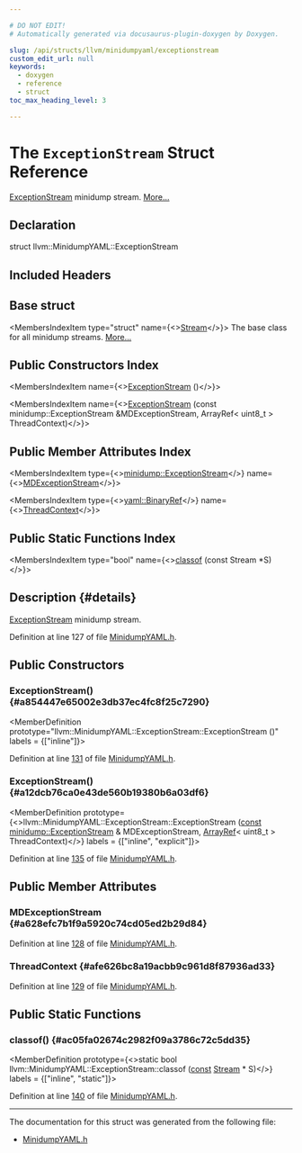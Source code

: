 ```yaml
---

# DO NOT EDIT!
# Automatically generated via docusaurus-plugin-doxygen by Doxygen.

slug: /api/structs/llvm/minidumpyaml/exceptionstream
custom_edit_url: null
keywords:
  - doxygen
  - reference
  - struct
toc_max_heading_level: 3

---
```





# The `ExceptionStream` Struct Reference

<DoxygenPage pluginConfig={pluginConfig}>

<a href="/docs/api/structs/llvm/minidumpyaml/exceptionstream">ExceptionStream</a> minidump stream. <a href="#details">More...</a>

## Declaration

<CodeBlock>struct llvm::MinidumpYAML::ExceptionStream</CodeBlock>

## Included Headers

<IncludesList>
<IncludesListItem
  filePath="llvm/ObjectYAML/MinidumpYAML.h"
  permalink="/docs/api/files/include/include/llvm/include/llvm/objectyaml/minidumpyaml-h"
  isLocal="true" />
</IncludesList>

## Base struct

<MembersIndex>

<MembersIndexItem
  type="struct"
  name={<><a href="/docs/api/structs/llvm/minidumpyaml/stream">Stream</a></>}>
The base class for all minidump streams. <a href="/docs/api/structs/llvm/minidumpyaml/stream/#details">More...</a>
</MembersIndexItem>

</MembersIndex>

## Public Constructors Index

<MembersIndex>

<MembersIndexItem
  name={<><a href="#a854447e65002e3db37ec4fc8f25c7290">ExceptionStream</a> ()</>}>
</MembersIndexItem>

<MembersIndexItem
  name={<><a href="#a12dcb76ca0e43de560b19380b6a03df6">ExceptionStream</a> (const minidump::ExceptionStream &amp;MDExceptionStream, ArrayRef&lt; uint8&#95;t &gt; ThreadContext)</>}>
</MembersIndexItem>

</MembersIndex>

## Public Member Attributes Index

<MembersIndex>

<MembersIndexItem
  type={<><a href="/docs/api/structs/llvm/minidump/exceptionstream">minidump::ExceptionStream</a></>}
  name={<><a href="#a628efc7b1f9a5920c74cd05ed2b29d84">MDExceptionStream</a></>}>
</MembersIndexItem>

<MembersIndexItem
  type={<><a href="/docs/api/classes/llvm/yaml/binaryref">yaml::BinaryRef</a></>}
  name={<><a href="#afe626bc8a19acbb9c961d8f87936ad33">ThreadContext</a></>}>
</MembersIndexItem>

</MembersIndex>

## Public Static Functions Index

<MembersIndex>

<MembersIndexItem
  type="bool"
  name={<><a href="#ac05fa02674c2982f09a3786c72c5dd35">classof</a> (const Stream &#42;S)</>}>
</MembersIndexItem>

</MembersIndex>

## Description {#details}

<a href="/docs/api/structs/llvm/minidumpyaml/exceptionstream">ExceptionStream</a> minidump stream.

Definition at line 127 of file <a href="/docs/api/files/include/include/llvm/include/llvm/objectyaml/minidumpyaml-h">MinidumpYAML.h</a>.

<SectionDefinition>

## Public Constructors

### ExceptionStream() {#a854447e65002e3db37ec4fc8f25c7290}

<MemberDefinition
  prototype="llvm::MinidumpYAML::ExceptionStream::ExceptionStream ()"
  labels = {["inline"]}>

Definition at line <a href="/docs/api/files/include/include/llvm/include/llvm/objectyaml/minidumpyaml-h/#l00131">131</a> of file <a href="/docs/api/files/include/include/llvm/include/llvm/objectyaml/minidumpyaml-h">MinidumpYAML.h</a>.
</MemberDefinition>

### ExceptionStream() {#a12dcb76ca0e43de560b19380b6a03df6}

<MemberDefinition
  prototype={<>llvm::MinidumpYAML::ExceptionStream::ExceptionStream (<a href="/docs/api/files/lib/lib/target/lib/target/aarch64/aarch64promoteconstant-cpp/#a90f8350fecae261c25be85d38b451bff">const</a> <a href="/docs/api/structs/llvm/minidump/exceptionstream">minidump::ExceptionStream</a> &amp; MDExceptionStream, <a href="/docs/api/classes/llvm/arrayref">ArrayRef</a>&lt; uint8&#95;t &gt; ThreadContext)</>}
  labels = {["inline", "explicit"]}>

Definition at line <a href="/docs/api/files/include/include/llvm/include/llvm/objectyaml/minidumpyaml-h/#l00135">135</a> of file <a href="/docs/api/files/include/include/llvm/include/llvm/objectyaml/minidumpyaml-h">MinidumpYAML.h</a>.
</MemberDefinition>

</SectionDefinition>

<SectionDefinition>

## Public Member Attributes

### MDExceptionStream {#a628efc7b1f9a5920c74cd05ed2b29d84}

<MemberDefinition
  prototype="minidump::ExceptionStream llvm::MinidumpYAML::ExceptionStream::MDExceptionStream">

Definition at line <a href="/docs/api/files/include/include/llvm/include/llvm/objectyaml/minidumpyaml-h/#l00128">128</a> of file <a href="/docs/api/files/include/include/llvm/include/llvm/objectyaml/minidumpyaml-h">MinidumpYAML.h</a>.
</MemberDefinition>

### ThreadContext {#afe626bc8a19acbb9c961d8f87936ad33}

<MemberDefinition
  prototype="yaml::BinaryRef llvm::MinidumpYAML::ExceptionStream::ThreadContext">

Definition at line <a href="/docs/api/files/include/include/llvm/include/llvm/objectyaml/minidumpyaml-h/#l00129">129</a> of file <a href="/docs/api/files/include/include/llvm/include/llvm/objectyaml/minidumpyaml-h">MinidumpYAML.h</a>.
</MemberDefinition>

</SectionDefinition>

<SectionDefinition>

## Public Static Functions

### classof() {#ac05fa02674c2982f09a3786c72c5dd35}

<MemberDefinition
  prototype={<>static bool llvm::MinidumpYAML::ExceptionStream::classof (<a href="/docs/api/files/lib/lib/target/lib/target/aarch64/aarch64promoteconstant-cpp/#a90f8350fecae261c25be85d38b451bff">const</a> <a href="/docs/api/structs/llvm/minidumpyaml/stream">Stream</a> &#42; S)</>}
  labels = {["inline", "static"]}>

Definition at line <a href="/docs/api/files/include/include/llvm/include/llvm/objectyaml/minidumpyaml-h/#l00140">140</a> of file <a href="/docs/api/files/include/include/llvm/include/llvm/objectyaml/minidumpyaml-h">MinidumpYAML.h</a>.
</MemberDefinition>

</SectionDefinition>

<hr/>

The documentation for this struct was generated from the following file:

<ul>
<li><a href="/docs/api/files/include/include/llvm/include/llvm/objectyaml/minidumpyaml-h">MinidumpYAML.h</a></li>
</ul>

</DoxygenPage>
